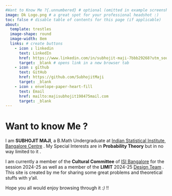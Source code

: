 ```yaml
---
#Want to Know Me ?{.unnumbered} # optional (omitted in example screenshots); this title appears under your photo
image: Dk Logo.png # a great spot for your professional headshot :) 
toc: false # disable table of contents for this page (if applicable)
about: 
  template: trestles 
  image-shape: round
  image-width: 8em
  links: # create buttons
    - icon : linkedin
      text: LinkedIn
      href: https://www.linkedin.com/in/subhojit-maji-7bbb29268?utm_source=share&utm_campaign=share_via&utm_content=profile&utm_medium=android_app
      target: _blank # opens link in a new browser tab
    - icon : github
      text: GitHub
      href: https://github.com/SubhojitMaji
      target: _blank 
    - icon : envelope-paper-heart-fill
      text: Email
      href: mailto:majisubhojit198475mail.com
      target: _blank
---
```


# Want to know Me ? {.unnumbered}
I am **SUBHOJIT MAJI**, a B.Math Undergraduate at [Indian Statistical Institute, Bangalore Centre](https://www.isibang.ac.in/){.highlighted} . My Special Interests are in **Probability Theory** but in no way limited to it .

I am currently a member of the **Cultural Committee** of [ISI Bangalore](https://www.isibang.ac.in/){.highlighted} for the session 2024-25 as well as a member of the **LIMIT** 2024-25 [Design Team](https://www.limitisi.in/resources/team/design){.highlighted} . This site is created by me for sharing some great problems and theoretical stuffs with y'all.

Hope you all would enjoy browsing through it *:)* !!

